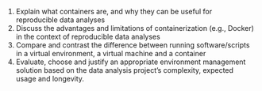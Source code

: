 1. Explain what containers are, and why they can be useful for reproducible data
analyses
2. Discuss the advantages and limitations of containerization (e.g., Docker) in the
context of reproducible data analyses
3. Compare and contrast the difference between running software/scripts in a virtual
environment, a virtual machine and a container
4. Evaluate, choose and justify an appropriate environment management solution based
on the data analysis project’s complexity, expected usage and longevity.
